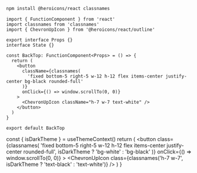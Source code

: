 
```bash
npm install @heroicons/react classnames
```

```tsx title="components/BackTop/index.tsx"
import { FunctionComponent } from 'react'
import classnames from 'classnames'
import { ChevronUpIcon } from '@heroicons/react/outline'

export interface Props {}
interface State {}

const BackTop: FunctionComponent<Props> = () => {
  return (
    <button
      className={classnames(
        'fixed bottom-5 right-5 w-12 h-12 flex items-center justify-center bg-black rounded-full'
      )}
      onClick={() => window.scrollTo(0, 0)}
    >
      <ChevronUpIcon className="h-7 w-7 text-white" />
    </button>
  )
}

export default BackTop
```

  const { isDarkTheme } = useThemeContext()
  return (
    <button
      class={classnames(
        'fixed bottom-5 right-5 w-12 h-12 flex items-center justify-center rounded-full',
        isDarkTheme ? 'bg-white' : 'bg-black'
      )}
      onClick={() => window.scrollTo(0, 0)}
    >
      <ChevronUpIcon
        class={classnames('h-7 w-7', isDarkTheme ? 'text-black' : 'text-white')}
      />
    </button>
  )
}

<BackTop />
